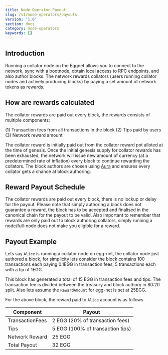 ```yaml
---
title: Node Operator Payout
slug: /v1/node-operators/payouts
version: '1.0'
section: docs
category: node-operators
keywords: []
---
```


## Introduction

Running a collator node on the Eggnet allows you to connect to the network, sync with a bootnode, obtain local access to RPC endpoints, and also 
author blocks. The network rewards collators (users running collator nodes and actively producing blocks) by paying a set amount of network 
tokens as rewards.

## How are rewards calculated

The collator rewards are paid out every block, the rewards consists of multiple components:

(1) Transaction fees from all transactions in the block
(2) Tips paid by users  
(3) Network reward amount 

The collator reward is initially paid out from the collator reward pot alloted at the time of genesis. Once the initial genesis supply for collator
rewards has been exhausted, the network will issue new amount of currency (at a predetermined rate of inflation) every block to continue
rewarding the collators. The block authors are chosen using [Aura](https://paritytech.github.io/substrate/master/sc_consensus_aura/index.html)
and ensures every collator gets a chance at block authoring.

## Reward Payout Schedule
The collator rewards are paid out every block, there is no lockup or delay for the payout. Please note that simply authoring a block
does not guarantee a reward, the block has to be accepted and finalised in the canonical chain for the payout to be valid. Also 
important to remember that rewards are only paid out to block authoring collators, simply running a node/full-node does not
make you eligible for a reward.
            
## Payout Example

Lets say `Alice` is running a collator node on egg-net, the collator node just authored a block, for simplicity lets consider the block 
contains 100 transactions each paying 0.1EGG in transaction fees, 5 transactions each with a tip of 1EGG.

This block has generated a total of 15 EGG in transaction fees and tips. The transaction fee is divided between the treasury and
block authory in 80:20 split. Also lets assume the `RewardAmount` for egg-net is set at 25EGG.

For the above block, the reward paid to `Alice` account is as follows

| Component       | Payout                            |
| --------------- | --------------------------------- |
| TransactionFees | 2 EGG (20% of transaction fees)   |
| Tips            | 5 EGG  (100% of transaction tips) |
| Network Reward  | 25 EGG                            |
| Total Payout    | 32 EGG                            |
